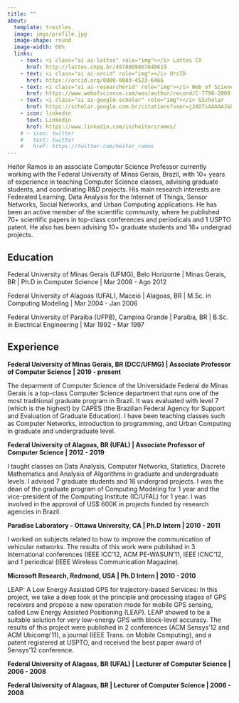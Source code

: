 ```yaml
---
title: ""
about:
  template: trestles
  image: imgs/profile.jpg
  image-shape: round
  image-width: 60%
  links:
    - text: <i class="ai ai-lattes" role="img"></i> Lattes CV
      href: http://lattes.cnpq.br/4978869867640619      
    - text: <i class="ai ai-orcid" role="img"></i> OrcID
      href: https://orcid.org/0000-0003-4523-6466
    - text: <i class="ai ai-researcherid" role="img"></i> Web of Science
      href: https://www.webofscience.com/wos/author/record/C-7790-2009 
    - text: <i class="ai ai-google-scholar" role="img"></i> GScholar
      href: https://scholar.google.com.br/citations?user=j2AOTsAAAAAJ&hl=en
    - icon: linkedin
      text: Linkedin
      href: https://www.linkedin.com/in/heitorsramos/
    # - icon: twitter
    #   text: twitter
    #   href: https://twitter.com/heitor_ramos
---
```

 
Heitor Ramos is an associate Computer Science Professor currently working with the Federal University of Minas Gerais, Brazil, with 10+ years of experience in teaching Computer Science classes, advising graduate students, and coordinating R\&D projects. His main research interests are  Federated Learning, Data Analysis for the Internet of Things, Sensor Networks, Social Networks, and Urban Computing applications.  He has been an active member of the scientific community, where he published 70+ scientific papers in top-class conferences and periodicals and 1 USPTO patent. He also has been advising 10+ graduate students and 16+ undergrad projects.


## Education

<i class="bi bi-mortarboard"></i> Federal University of Minas Gerais (UFMG), Belo Horizonte | Minas Gerais, BR |
Ph.D in Computer Science | Mar 2008 - Ago 2012

<i class="bi bi-mortarboard"></i> Federal University of Alagoas (UFAL), Maceió | Alagoas, BR |
M.Sc. in Computing Modeling | Mar 2004 - Jan 2006

<i class="bi bi-mortarboard"></i> Federal University of Paraíba (UFPB), Campina Grande | Paraíba, BR |
B.Sc. in Electrical Engineering | Mar 1992 - Mar 1997

## Experience

<i class="bi bi-asterisk"></i> **Federal University of Minas Gerais, BR (DCC/UFMG) | Associate Professor of Computer Science |  2019 - present**


The deparment of Computer Science of the Universidade Federal de Minas Gerais is a top-class Computer Science department that runs one of the most traditional graduate program in Brazil. It was evaluated with level 7 (which is the highest) by CAPES (the Brazilian Federal Agency for Support and Evaluation of Graduate Education). I have been teaching classes such as Computer Networks, introduction to programming, and Urban Computing in graduate and undergraduate level.

<i class="bi bi-asterisk"></i> **Federal University of Alagoas, BR (UFAL) | Associate Professor of Computer Science |  2012 - 2019**

I taught classes on Data Analysis, Computer Networks, Statistics, Discrete Mathematics and Analysis of Algorithms in graduate and undergraduate levels. I advised 7 graduate students and 16 undergrad projects. I was the dean of the graduate program of Computing Modeling for 1 year and the vice-president of the Computing Institute (IC/UFAL) for 1 year. I was involved in the approval of US$ 600K in projects funded by research agencies in Brazil.

<i class="bi bi-asterisk"></i> **Paradise Laboratory - Ottawa University, CA | Ph.D Intern | 2010 - 2011**

I worked on subjects related to how to improve the communication of vehicular networks. The results of this work were published in 3 International conferences (IEEE ICC'12, ACM PE-WASUN'11, IEEE ICNC'12,  and 1 periodical (IEEE Wireless Communication Magazine).

<i class="bi bi-asterisk"></i> **Microsoft Research, Redmond, USA | Ph.D Intern | 2010 - 2010**

LEAP: A Low Energy Assisted GPS for trajectory-based Services: 
In this project, we take a deep look at the principle and processing stages of GPS receivers and propose a new operation mode for mobile GPS sensing, called Low Energy Assisted Positioning (LEAP). LEAP showed to be a suitable solution for very low-energy GPS with block-level accuracy. The results of this project were published in 2 conferences (ACM Sensys'12 and ACM Ubicomp'11), a journal (IEEE Trans. on Mobile Computing), and a patent registered at USPTO, and received the best paper award of Sensys'12 conference.

<i class="bi bi-asterisk"></i> **Federal University of Alagoas, BR (UFAL) | Lecturer of Computer Science | 2006 - 2008**

<i class="bi bi-asterisk"></i> **Federal University of Alagoas, BR | Lecturer of Computer Science | 2006 - 2008**